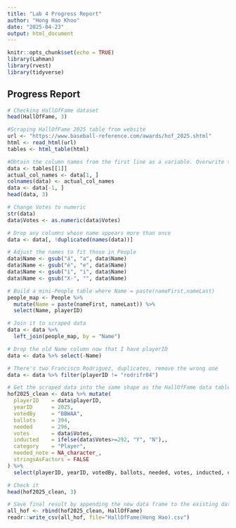 ```yaml
---
title: "Lab 4 Progress Report"
author: "Hong Hao Khoo"
date: "2025-04-23"
output: html_document
---
```


```r
knitr::opts_chunk$set(echo = TRUE)
library(Lahman)
library(rvest)
library(tidyverse)
```

## Progress Report

```r
# Checking HallOfFame dataset
head(HallOfFame, 3)

#Scraping HallOfFame 2025 table from website
url <- "https://www.baseball-reference.com/awards/hof_2025.shtml"
html <- read_html(url)
tables <- html_table(html)

#Obtain the column names from the first line as a variable. Overwrite the column names with the actual column names. Then delete the first line.
data <- tables[[1]]
actual_col_names <- data[1, ]
colnames(data) <- actual_col_names
data <- data[-1, ]
head(data, 3)

# Change Votes to numeric
str(data)
data$Votes <- as.numeric(data$Votes)

# Drop any columns whose name appears more than once
data <- data[, !duplicated(names(data))]

# Adjust the names to fit those in People
data$Name <- gsub("á", "a", data$Name)
data$Name <- gsub("é", "e", data$Name)
data$Name <- gsub("í", "i", data$Name)
data$Name <- gsub("X-", "", data$Name)

# Build a mini‐People table where Name = paste(nameFirst,nameLast)
people_map <- People %>%
  mutate(Name = paste(nameFirst, nameLast)) %>%
  select(Name, playerID)

# Join it to scraped data
data <- data %>%
  left_join(people_map, by = "Name")

# Drop the old Name column now that I have playerID
data <- data %>% select(-Name)

# There's two Francisco Rodriguez, duplicates, remove the wrong one
data <- data %>% filter(playerID != "rodrifr04")

# Get the scraped data into the same shape as the HallOfFame data table
hof2025_clean <- data %>% mutate(
  playerID    = data$playerID,
  yearID      = 2025,
  votedBy     = "BBWAA",
  ballots     = 394,
  needed      = 296,
  votes       = data$Votes,
  inducted    = ifelse(data$Votes>=292, "Y", "N"),,
  category    = "Player",
  needed_note = NA_character_,
  stringsAsFactors = FALSE
) %>%
  select(playerID, yearID, votedBy, ballots, needed, votes, inducted, category, needed_note)

# Check it
head(hof2025_clean, 3)

# Save final result by appending the new data frame to the existing data HallOfFame in Lahman package.
all_hof <- rbind(hof2025_clean, HallOfFame)
readr::write_csv(all_hof, file="HallOfFame(Hong Hao).csv")
```
